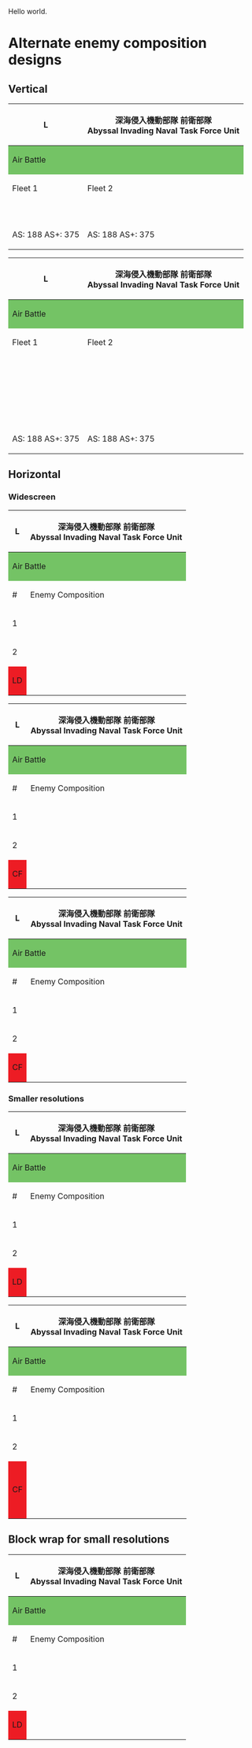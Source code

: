 {{Sandbox}}
Hello world.

=Alternate enemy composition designs=
==Vertical==
{| class="wikitable"
! rowspan="10" | L || colspan="3" | 深海侵入機動部隊 前衛部隊<br>Abyssal Invading Naval Task Force Unit
|-
! colspan="3" style="background: #74C365;" | Air Battle
|-
! Fleet 1 || Fleet 2 || style="background: #ED1C24;" | Fleet 3 LD
|-
| {{AbyssalBanner|564}} || {{AbyssalBanner|528}} || {{AbyssalBanner|528}}
|-
| {{AbyssalBanner|560}} || {{AbyssalBanner|560}} || {{AbyssalBanner|560}}
|-
| {{AbyssalBanner|527}} || {{AbyssalBanner|554}} || {{AbyssalBanner|560}}
|-
| {{AbyssalBanner|554}} || {{AbyssalBanner|575}} || {{AbyssalBanner|554}}
|-
| {{AbyssalBanner|575}} || {{AbyssalBanner|575}} || {{AbyssalBanner|575}}
|-
| {{AbyssalBanner|575}} || {{AbyssalBanner|575}} || {{AbyssalBanner|575}}
|- 
| {{Diamond}} AS: 188 AS+: 375 || {{Diamond}} AS: 188 AS+: 375 || {{Diamond}} AS: 222 AS+: 444
|}

{| class="wikitable"
! rowspan="10" | L || colspan="3" | 深海侵入機動部隊 前衛部隊<br>Abyssal Invading Naval Task Force Unit
|-
! colspan="3" style="background: #74C365;" | Air Battle
|-
! Fleet 1 || Fleet 2 || style="background: #ED1C24;" | Fleet 3 LD
|-
| style="vertical-align: top;" | {{AbyssalBanner|564}}<br>{{AbyssalBanner|560}}<br>{{AbyssalBanner|527}}<br>{{AbyssalBanner|554}}<br>{{AbyssalBanner|575}}<br>{{AbyssalBanner|575}} || {{AbyssalBanner|528}}<br>{{AbyssalBanner|560}}<br>{{AbyssalBanner|554}}<br>{{AbyssalBanner|575}}<br>{{AbyssalBanner|575}}<br>{{AbyssalBanner|575}} || {{AbyssalBanner|528}}<br>{{AbyssalBanner|560}}<br>{{AbyssalBanner|560}}<br>{{AbyssalBanner|554}}<br>{{AbyssalBanner|575}}<br>{{AbyssalBanner|575}}
|- 
| {{Diamond}} AS: 188 AS+: 375 || {{Diamond}} AS: 188 AS+: 375 || {{Diamond}} AS: 222 AS+: 444
|}

==Horizontal==
===Widescreen===
{| class="wikitable" style="text-align: center;"
! rowspan="10" | L || colspan="5" | 深海侵入機動部隊 前衛部隊<br>Abyssal Invading Naval Task Force Unit
|-
! colspan="5" style="background: #74C365;" | Air Battle
|-
! # || Enemy Composition || Form || AS || AS+
|-
| 1
| style="white-space: nowrap;" | {{AbyssalBanner|564}}{{AbyssalBanner|560}}{{AbyssalBanner|527}}{{AbyssalBanner|554}}{{AbyssalBanner|575}}{{AbyssalBanner|575}}
| {{Diamond}} || 188 || 375
|-
| 2
| style="white-space: nowrap;" | {{AbyssalBanner|528}}{{AbyssalBanner|560}}{{AbyssalBanner|554}}{{AbyssalBanner|575}}{{AbyssalBanner|575}}{{AbyssalBanner|575}}
| {{Diamond}} || 188 || 375
|-
| style="background: #ED1C24;" | LD
| style="white-space: nowrap;" | {{AbyssalBanner|528}}{{AbyssalBanner|560}}{{AbyssalBanner|560}}{{AbyssalBanner|554}}{{AbyssalBanner|575}}{{AbyssalBanner|575}}
| {{Diamond}} || 222 || 444
|}

{| class="wikitable" style="text-align: center;"
! rowspan="10" | L || colspan="5" | 深海侵入機動部隊 前衛部隊<br>Abyssal Invading Naval Task Force Unit
|-
! colspan="5" style="background: #74C365;" | Air Battle
|-
! # || Enemy Composition || Form || AS || AS+
|-
| 1
| style="white-space: nowrap;" | {{AbyssalBanner|564}}{{AbyssalBanner|560}}{{AbyssalBanner|527}}{{AbyssalBanner|554}}{{AbyssalBanner|575}}{{AbyssalBanner|575}}
| {{Diamond}} || 188 || 375
|-
| 2
| style="white-space: nowrap;" | {{AbyssalBanner|528}}{{AbyssalBanner|560}}{{AbyssalBanner|554}}{{AbyssalBanner|575}}{{AbyssalBanner|575}}{{AbyssalBanner|575}}
| {{Diamond}} || 188 || 375
|-
| style="background: #ED1C24;" rowspan="2" | CF
| style="white-space: nowrap;" | {{AbyssalBanner|528}}{{AbyssalBanner|560}}{{AbyssalBanner|560}}{{AbyssalBanner|554}}{{AbyssalBanner|575}}{{AbyssalBanner|575}}
| rowspan="2" | {{Diamond}} || rowspan="2" | 401|| rowspan="2" | 819
|- 
| style="white-space: nowrap;" | {{AbyssalBanner|528}}{{AbyssalBanner|560}}{{AbyssalBanner|560}}{{AbyssalBanner|554}}{{AbyssalBanner|575}}{{AbyssalBanner|575}}
|}

{| class="wikitable" style="text-align: center;"
! rowspan="10" | L || colspan="5" | 深海侵入機動部隊 前衛部隊<br>Abyssal Invading Naval Task Force Unit
|-
! colspan="5" style="background: #74C365;" | Air Battle
|-
! # || Enemy Composition || Form || AS || AS+
|-
| 1
| {{AbyssalBanner|564}}{{AbyssalBanner|560}}{{AbyssalBanner|527}}{{AbyssalBanner|554}}{{AbyssalBanner|575}}{{AbyssalBanner|575}}
| {{Diamond}} || 188 || 375
|-
| 2
| {{AbyssalBanner|528}}{{AbyssalBanner|560}}{{AbyssalBanner|554}}{{AbyssalBanner|575}}{{AbyssalBanner|575}}{{AbyssalBanner|575}}
| {{Diamond}} || 188 || 375
|-
| style="background: #ED1C24;" | CF
| {{AbyssalBanner|528}}{{AbyssalBanner|560}}{{AbyssalBanner|560}}{{AbyssalBanner|554}}{{AbyssalBanner|575}}{{AbyssalBanner|575}}<br>{{AbyssalBanner|564}}{{AbyssalBanner|560}}{{AbyssalBanner|527}}{{AbyssalBanner|554}}{{AbyssalBanner|575}}{{AbyssalBanner|575}}
| {{Diamond}} || 410 || 819
|}

===Smaller resolutions===
{| class="wikitable" style="text-align: center;"
! rowspan="10" | L || colspan="5" | 深海侵入機動部隊 前衛部隊<br>Abyssal Invading Naval Task Force Unit
|-
! colspan="5" style="background: #74C365;" | Air Battle
|-
! # || Enemy Composition || Form || AS || AS+
|-
| 1
| {{AbyssalBanner|564}}{{AbyssalBanner|560}}{{AbyssalBanner|527}}<br>{{AbyssalBanner|554}}{{AbyssalBanner|575}}{{AbyssalBanner|575}}
| {{Diamond}} || 188 || 375
|-
| 2
| {{AbyssalBanner|528}}{{AbyssalBanner|560}}{{AbyssalBanner|554}}<br>{{AbyssalBanner|575}}{{AbyssalBanner|575}}{{AbyssalBanner|575}}
| {{Diamond}} || 188 || 375
|-
| style="background: #ED1C24;" | LD
| {{AbyssalBanner|528}}{{AbyssalBanner|560}}{{AbyssalBanner|560}}<br>{{AbyssalBanner|554}}{{AbyssalBanner|575}}{{AbyssalBanner|575}}
| {{Diamond}} || 222 || 444
|}

{| class="wikitable" style="text-align: center;"
! rowspan="10" | L || colspan="5" | 深海侵入機動部隊 前衛部隊<br>Abyssal Invading Naval Task Force Unit
|-
! colspan="5" style="background: #74C365;" | Air Battle
|-
! # || Enemy Composition || Form || AS || AS+
|-
| 1
| {{AbyssalBanner|564}}{{AbyssalBanner|560}}{{AbyssalBanner|527}}<br>{{AbyssalBanner|554}}{{AbyssalBanner|575}}{{AbyssalBanner|575}}
| {{Diamond}} || 188 || 375
|-
| 2
| {{AbyssalBanner|528}}{{AbyssalBanner|560}}{{AbyssalBanner|554}}<br>{{AbyssalBanner|575}}{{AbyssalBanner|575}}{{AbyssalBanner|575}}
| {{Diamond}} || 188 || 375
|-
| style="background: #ED1C24;" rowspan="2" | CF
| {{AbyssalBanner|528}}{{AbyssalBanner|560}}{{AbyssalBanner|560}}<br>{{AbyssalBanner|554}}{{AbyssalBanner|575}}{{AbyssalBanner|575}}
| rowspan="2" | {{Diamond}} || rowspan="2" | 410 || rowspan="2" | 819
|- 
| {{AbyssalBanner|528}}{{AbyssalBanner|560}}{{AbyssalBanner|560}}<br>{{AbyssalBanner|554}}{{AbyssalBanner|575}}{{AbyssalBanner|575}}
|}

==Block wrap for small resolutions==
{| class="wikitable" style="text-align: center;"
! rowspan="10" | L || colspan="5" | 深海侵入機動部隊 前衛部隊<br>Abyssal Invading Naval Task Force Unit
|-
! colspan="5" style="background: #74C365;" | Air Battle
|-
! # || Enemy Composition || Form || AS || AS+
|-
| 1
| style="word-spacing: -4px;" | <span style="white-space: nowrap;">{{AbyssalBanner|564}}{{AbyssalBanner|560}}{{AbyssalBanner|527}}</span> <span style="white-space: nowrap;">{{AbyssalBanner|554}}{{AbyssalBanner|575}}{{AbyssalBanner|575}}</span>
| {{Diamond}} || 188 || 375
|-
| 2
| style="word-spacing: -4px;" | <span style="white-space: nowrap;">{{AbyssalBanner|528}}{{AbyssalBanner|560}}{{AbyssalBanner|554}}</span> <span style="white-space: nowrap;">{{AbyssalBanner|575}}{{AbyssalBanner|575}}{{AbyssalBanner|575}}</span>
| {{Diamond}} || 188 || 375
|-
| style="background: #ED1C24;" | LD
| style="word-spacing: -4px;" | <span style="white-space: nowrap;">{{AbyssalBanner|528}}{{AbyssalBanner|560}}{{AbyssalBanner|560}}</span> <span style="white-space: nowrap;">{{AbyssalBanner|554}}{{AbyssalBanner|575}}{{AbyssalBanner|575}}</span>
| {{Diamond}} || 222 || 444
|}